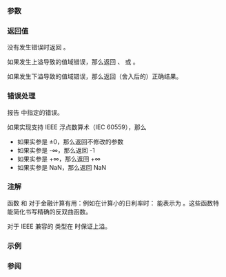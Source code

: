{{cpp/title|expm1|expm1f|expm1l}}
{{cpp/numeric/math/navbar}}
{{cpp/numeric/math/declarations
|family=expm1
|param1=num
|constexpr_since=26
|desc=计算 {{math|e}}（{{enwiki|E (mathematical_constant)|自然常数}}，{{c/core|2.7182818...}}）的给定 {{c|num}} 次幂减 {{c|1.0}}。如果 {{c|num}} 接近零，那么此函数比表达式 {{c|std::exp(num) - 1.0}} 更精确。
}}

===参数===
{{par begin}}
{{par|num|浮点数或整数}}
{{par end}}

===返回值===
没有发生错误时返回 {{math|e{{su|p=num}}-1}}。

如果发生上溢导致的值域错误，那么返回 {{tt|+HUGE_VAL}}、{{tt|+HUGE_VALF}} 或 {{tt|+HUGE_VALL}}。

如果发生下溢导致的值域错误，那么返回（舍入后的）正确结果。

===错误处理===
报告 {{lc|math_errhandling}} 中指定的错误。

如果实现支持 IEEE 浮点数算术（IEC 60559），那么
* 如果实参是 ±0，那么返回不修改的参数
* 如果实参是 -∞，那么返回 -1
* 如果实参是 +∞，那么返回 +∞
* 如果实参是 NaN，那么返回 NaN

===注解===
函数 {{tt|std::expm1}} 和 {{lc|std::log1p}} 对于金融计算有用：例如在计算小的日利率时：{{math|(1+x){{su|p=n}}-1}} 能表示为 {{c|std::expm1(n * std::log1p(x))}}。这些函数特能简化书写精确的反双曲函数。

对于 IEEE 兼容的 {{c/core|double}} 类型在 {{math|709.8 &lt; num}} 时保证上溢。

{{cpp/numeric/math/additional integer overload note|expm1}}

===示例===
{{example|
|code=
#include &lt;cerrno&gt;
#include &lt;cfenv&gt;
#include &lt;cmath&gt;
#include &lt;cstring&gt;
#include &lt;iostream&gt;
// #pragma STDC FENV_ACCESS ON

int main()
{
    std::cout &lt;&lt; "expm1(1) = " &lt;&lt; std::expm1(1) &lt;&lt; '\n'
              &lt;&lt; "在假定每月只有 30 天的日历上每天计算复利时，\n"
              &lt;&lt; "    2 天以 1% 利率可以获得的利息 = "
              &lt;&lt; 100 * std::expm1(2 * std::log1p(0.01 / 360)) &lt;&lt; '\n'
              &lt;&lt; "exp(1e-16)-1 = " &lt;&lt; std::exp(1e-16) - 1
              &lt;&lt; "，但 expm1(1e-16) = " &lt;&lt; std::expm1(1e-16) &lt;&lt; '\n';
    
    // 特殊值
    std::cout &lt;&lt; "expm1(-0) = " &lt;&lt; std::expm1(-0.0) &lt;&lt; '\n'
              &lt;&lt; "expm1(-Inf) = " &lt;&lt; std::expm1(-INFINITY) &lt;&lt; '\n';
    
    // 错误处理
    errno = 0;
    std::feclearexcept(FE_ALL_EXCEPT);
    
    std::cout &lt;&lt; "expm1(710) = " &lt;&lt; std::expm1(710) &lt;&lt; '\n';
    
    if (errno == ERANGE)
        std::cout &lt;&lt; "    errno == ERANGE: " &lt;&lt; std::strerror(errno) &lt;&lt; '\n';
    if (std::fetestexcept(FE_OVERFLOW))
        std::cout &lt;&lt; "    发生 FE_OVERFLOW\n";
}
|p=true
|output=
expm1(1) = 1.71828
在假定每月只有 30 天的日历上每天计算复利时，
    2 天以 1% 利率可以获得的利息 = 0.00555563
exp(1e-16)-1 = 0，但 expm1(1e-16) = 1e-16
expm1(-0) = -0
expm1(-Inf) = -1
expm1(710) = inf
    errno == ERANGE: Result too large
    发生 FE_OVERFLOW
}}

===参阅===
{{dsc begin}}
{{dsc inc|cpp/numeric/math/dsc exp}}
{{dsc inc|cpp/numeric/math/dsc exp2}}
{{dsc inc|cpp/numeric/math/dsc log1p}}
{{dsc see c|c/numeric/math/expm1}}
{{dsc end}}

{{langlinks|de|en|es|fr|it|ja|pt|ru}}